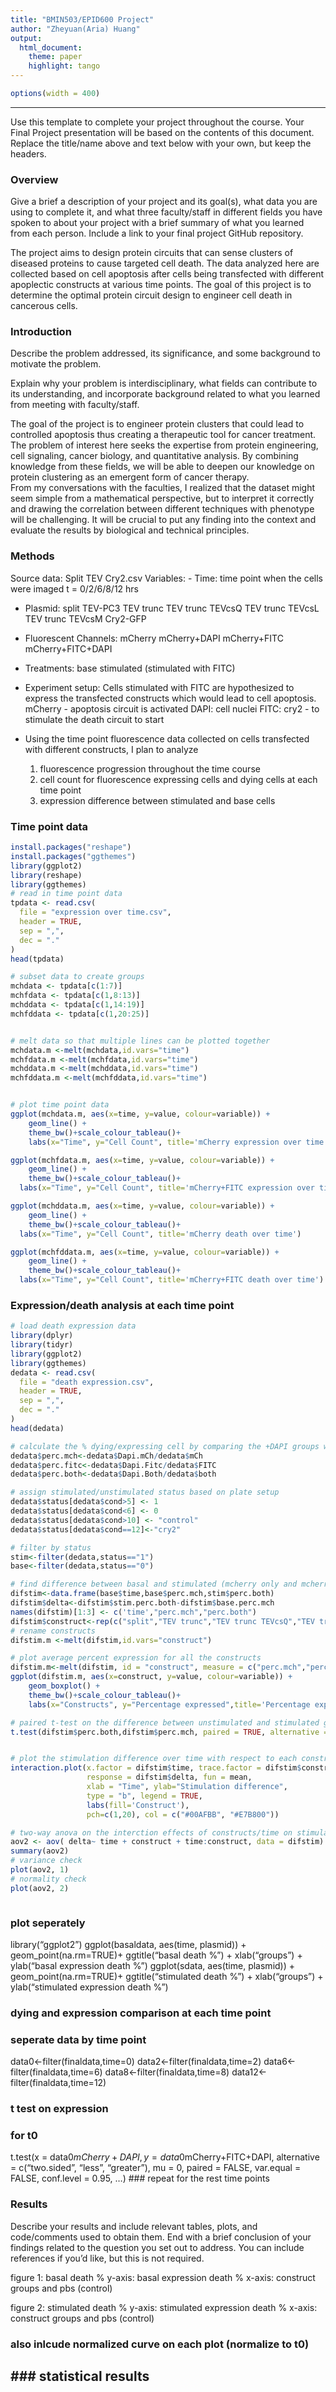 ```yaml
---
title: "BMIN503/EPID600 Project"
author: "Zheyuan(Aria) Huang"
output: 
  html_document:
    theme: paper
    highlight: tango
---
```

```r
options(width = 400)
```  
***
Use this template to complete your project throughout the course. Your Final Project presentation will be based on the contents of this document. Replace the title/name above and text below with your own, but keep the headers.

### Overview
Give a brief a description of your project and its goal(s), what data you are using to complete it, and what three faculty/staff in different fields you have spoken to about your project with a brief summary of what you learned from each person. Include a link to your final project GitHub repository.

The project aims to design protein circuits that can sense clusters of diseased proteins to cause targeted cell death. The data analyzed here are collected based on cell apoptosis after cells being transfected with different apoplectic constructs at various time points. The goal of this project is to determine the optimal protein circuit design to engineer cell death in cancerous cells. 


### Introduction 
Describe the problem addressed, its significance, and some background to motivate the problem.

Explain why your problem is interdisciplinary, what fields can contribute to its understanding, and incorporate background related to what you learned from meeting with faculty/staff.

The goal of the project is to engineer protein clusters that could lead to controlled apoptosis thus creating a therapeutic tool for cancer treatment. The problem of interest here seeks the expertise from protein engineering, cell signaling, cancer biology, and quantitative analysis. By combining knowledge from these fields, we will be able to deepen our knowledge on protein clustering as an emergent form of cancer therapy.  
From my conversations with the faculties, I realized that the dataset might seem simple from a mathematical perspective, but to interpret it correctly and drawing the correlation between different techniques with phenotype will be challenging. It will be crucial to put any finding into the context and evaluate the results by biological and technical principles. 

### Methods
Source data: Split TEV Cry2.csv
Variables: 
- Time: time point when the cells were imaged 
  t = 0/2/6/8/12 hrs 

- Plasmid: 
  split TEV-PC3
  TEV trunc
  TEV trunc TEVcsQ
  TEV trunc TEVcsL
  TEV trunc TEVcsM
  Cry2-GFP
  
- Fluorescent Channels: 
  mCherry
  mCherry+DAPI
  mCherry+FITC
  mCherry+FITC+DAPI
  
- Treatments: 
  base 
  stimulated (stimulated with FITC)
  
- Experiment setup: 
  Cells stimulated with FITC are hypothesized to express the transfected constructs which would lead to cell apoptosis. 
  mCherry - apoptosis circuit is activated 
  DAPI: cell nuclei
  FITC: cry2 - to stimulate the death circuit to start 
  
- Using the time point fluorescence data collected on cells transfected with different constructs, I plan to analyze 
  1. fluorescence progression throughout the time course   
  2. cell count for fluorescence expressing cells and dying cells at each time point 
  3. expression difference between stimulated and base cells

### Time point data 
```r
install.packages("reshape")
install.packages("ggthemes")
library(ggplot2)
library(reshape)
library(ggthemes)
# read in time point data
tpdata <- read.csv(
  file = "expression over time.csv",
  header = TRUE,
  sep = ",",
  dec = "."
)
head(tpdata)

# subset data to create groups 
mchdata <- tpdata[c(1:7)]
mchfdata <- tpdata[c(1,8:13)]
mchddata <- tpdata[c(1,14:19)]
mchfddata <- tpdata[c(1,20:25)]


# melt data so that multiple lines can be plotted together 
mchdata.m <-melt(mchdata,id.vars="time")
mchfdata.m <-melt(mchfdata,id.vars="time")
mchddata.m <-melt(mchddata,id.vars="time")
mchfddata.m <-melt(mchfddata,id.vars="time")


# plot time point data
ggplot(mchdata.m, aes(x=time, y=value, colour=variable)) +
    geom_line() + 
    theme_bw()+scale_colour_tableau()+
    labs(x="Time", y="Cell Count", title='mCherry expression over time')

ggplot(mchfdata.m, aes(x=time, y=value, colour=variable)) +
    geom_line() + 
    theme_bw()+scale_colour_tableau()+
  labs(x="Time", y="Cell Count", title='mCherry+FITC expression over time')  

ggplot(mchddata.m, aes(x=time, y=value, colour=variable)) +
    geom_line() + 
    theme_bw()+scale_colour_tableau()+
  labs(x="Time", y="Cell Count", title='mCherry death over time') 

ggplot(mchfddata.m, aes(x=time, y=value, colour=variable)) +
    geom_line() + 
    theme_bw()+scale_colour_tableau()+
  labs(x="Time", y="Cell Count", title='mCherry+FITC death over time') 
```
### Expression/death analysis at each time point 
```r
# load death expression data
library(dplyr)
library(tidyr)
library(ggplot2)
library(ggthemes)
dedata <- read.csv(
  file = "death expression.csv",
  header = TRUE,
  sep = ",",
  dec = "."
)
head(dedata)

# calculate the % dying/expressing cell by comparing the +DAPI groups with the no DAPI groups  
dedata$perc.mch<-dedata$Dapi.mCh/dedata$mCh
dedata$perc.fitc<-dedata$Dapi.Fitc/dedata$FITC
dedata$perc.both<-dedata$Dapi.Both/dedata$both

# assign stimulated/unstimulated status based on plate setup
dedata$status[dedata$cond>5] <- 1
dedata$status[dedata$cond<6] <- 0
dedata$status[dedata$cond>10] <- "control"
dedata$status[dedata$cond==12]<-"cry2"

# filter by status 
stim<-filter(dedata,status=="1")
base<-filter(dedata,status=="0")

# find difference between basal and stimulated (mcherry only and mcherry+fitc)
difstim<-data.frame(base$time,base$perc.mch,stim$perc.both)
difstim$delta<-difstim$stim.perc.both-difstim$base.perc.mch
names(difstim)[1:3] <- c('time',"perc.mch","perc.both")
difstim$construct<-rep(c("split","TEV trunc","TEV trunc TEVcsQ","TEV trunc TEVcsL","TEV trunc TEVcsM"),times=5)
# rename constructs 
difstim.m <-melt(difstim,id.vars="construct")

# plot average percent expression for all the constructs 
difstim.m<-melt(difstim, id = "construct", measure = c("perc.mch","perc.both"))
ggplot(difstim.m, aes(x=construct, y=value, colour=variable)) +
    geom_boxplot() + 
    theme_bw()+scale_colour_tableau()+
    labs(x="Constructs", y="Percentage expressed",title='Percentage expression average') 

# paired t-test on the difference between unstimulated and stimulated groups 
t.test(difstim$perc.both,difstim$perc.mch, paired = TRUE, alternative = "two.sided")


# plot the stimulation difference over time with respect to each construct 
interaction.plot(x.factor = difstim$time, trace.factor = difstim$construct, 
                 response = difstim$delta, fun = mean, 
                 xlab = "Time", ylab="Stimulation difference",
                 type = "b", legend = TRUE, 
                 labs(fill='Construct'),
                 pch=c(1,20), col = c("#00AFBB", "#E7B800"))

# two-way anova on the interction effects of constructs/time on stimulation difference 
aov2 <- aov( delta~ time + construct + time:construct, data = difstim)
summary(aov2)
# variance check
plot(aov2, 1)
# normality check
plot(aov2, 2)



```
### plot seperately
library("ggplot2")
ggplot(basaldata, aes(time, plasmid)) +
           geom_point(na.rm=TRUE)+
           ggtitle("basal death %") +
           xlab("groups") + ylab("basal expression death % ")
ggplot(sdata, aes(time, plasmid)) +
           geom_point(na.rm=TRUE)+
           ggtitle("stimulated death %") +
           xlab("groups") + ylab("stimulated expression death % ")
           

### dying and expression comparison at each time point 
### seperate data by time point 
data0<-filter(finaldata,time=0)
data2<-filter(finaldata,time=2)
data6<-filter(finaldata,time=6)
data8<-filter(finaldata,time=8)
data12<-filter(finaldata,time=12)

### t test on expression
### for t0
t.test(x = data0$mCherry+DAPI, y=data0$mCherry+FITC+DAPI,
       alternative = c("two.sided", "less", "greater"),
       mu = 0, paired = FALSE, var.equal = FALSE,
       conf.level = 0.95, …)
### repeat for the rest time points 



### Results
Describe your results and include relevant tables, plots, and code/comments used to obtain them. End with a brief conclusion of your findings related to the question you set out to address. You can include references if you'd like, but this is not required.

 figure 1: basal death %
 y-axis: basal expression death % 
 x-axis: construct groups and pbs (control)

 figure 2: stimulated death %
 y-axis: stimulated expression death % 
 x-axis: construct groups and pbs (control)

### also inlcude normalized curve on each plot (normalize to t0)

### statistical results
---------------
